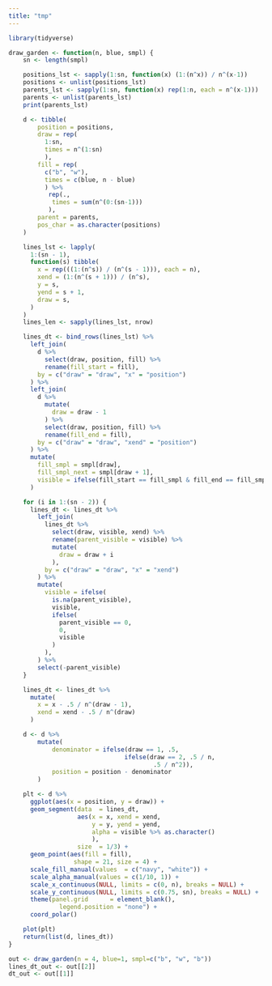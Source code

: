 ```yaml
---
title: "tmp"
---
```


```r
library(tidyverse)
```


```r
draw_garden <- function(n, blue, smpl) {
    sn <- length(smpl)

    positions_lst <- sapply(1:sn, function(x) (1:(n^x)) / n^(x-1))
    positions <- unlist(positions_lst)
    parents_lst <- sapply(1:sn, function(x) rep(1:n, each = n^(x-1)))
    parents <- unlist(parents_lst)
    print(parents_lst)

    d <- tibble(        
        position = positions,
        draw = rep(
          1:sn,
          times = n^(1:sn)
          ),
        fill = rep(
          c("b", "w"),
          times = c(blue, n - blue)
          ) %>% 
           rep(., 
            times = sum(n^(0:(sn-1)))
           ),
        parent = parents,
        pos_char = as.character(positions)
    )

    lines_lst <- lapply(
      1:(sn - 1), 
      function(s) tibble(
        x = rep(((1:(n^s)) / (n^(s - 1))), each = n),
        xend = (1:(n^(s + 1))) / (n^s),
        y = s,
        yend = s + 1,
        draw = s,
      )
    )
    lines_len <- sapply(lines_lst, nrow)

    lines_dt <- bind_rows(lines_lst) %>%
      left_join(
        d %>% 
          select(draw, position, fill) %>%
          rename(fill_start = fill),
        by = c("draw" = "draw", "x" = "position")
      ) %>%
      left_join(
        d %>% 
          mutate(
            draw = draw - 1
          ) %>%
          select(draw, position, fill) %>%
          rename(fill_end = fill),
        by = c("draw" = "draw", "xend" = "position")
      ) %>%
      mutate(
        fill_smpl = smpl[draw],
        fill_smpl_next = smpl[draw + 1],
        visible = ifelse(fill_start == fill_smpl & fill_end == fill_smpl_next, 1, 0)
      )

    for (i in 1:(sn - 2)) {
      lines_dt <- lines_dt %>%
        left_join(
          lines_dt %>%
            select(draw, visible, xend) %>%
            rename(parent_visible = visible) %>%
            mutate(
              draw = draw + i
            ),
          by = c("draw" = "draw", "x" = "xend")
        ) %>%
        mutate(
          visible = ifelse(
            is.na(parent_visible), 
            visible, 
            ifelse(
              parent_visible == 0, 
              0,
              visible
            )
          ),
        ) %>%
        select(-parent_visible)
    }

    lines_dt <- lines_dt %>%
      mutate(
        x = x - .5 / n^(draw - 1),
        xend = xend - .5 / n^(draw)
      )

    d <- d %>% 
        mutate(
            denominator = ifelse(draw == 1, .5,
                                ifelse(draw == 2, .5 / n,
                                        .5 / n^2)),
            position = position - denominator
        )

    plt <- d %>% 
      ggplot(aes(x = position, y = draw)) +
      geom_segment(data  = lines_dt,
                   aes(x = x, xend = xend,
                       y = y, yend = yend,
                       alpha = visible %>% as.character()
                       ),
                   size  = 1/3) +
      geom_point(aes(fill = fill),
                  shape = 21, size = 4) +
      scale_fill_manual(values  = c("navy", "white")) +
      scale_alpha_manual(values = c(1/10, 1)) +
      scale_x_continuous(NULL, limits = c(0, n), breaks = NULL) +
      scale_y_continuous(NULL, limits = c(0.75, sn), breaks = NULL) +
      theme(panel.grid      = element_blank(),
              legend.position = "none") + 
      coord_polar()

    plot(plt)
    return(list(d, lines_dt))
}
```

```r
out <- draw_garden(n = 4, blue=1, smpl=c("b", "w", "b"))
lines_dt_out <- out[[2]]
dt_out <- out[[1]]
```
